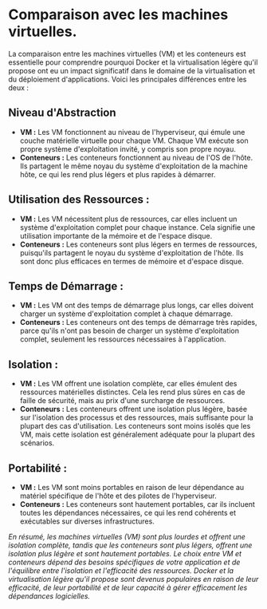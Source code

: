 # Comparaison avec les machines virtuelles.

La comparaison entre les machines virtuelles (VM) et les conteneurs est essentielle pour comprendre pourquoi Docker et la virtualisation légère qu'il propose ont eu un impact significatif dans le domaine de la virtualisation et du déploiement d'applications. Voici les principales différences entre les deux :

## Niveau d'Abstraction
- **VM :** Les VM fonctionnent au niveau de l'hyperviseur, qui émule une couche matérielle virtuelle pour chaque VM. Chaque VM exécute son propre système d'exploitation invité, y compris son propre noyau.
- **Conteneurs :** Les conteneurs fonctionnent au niveau de l'OS de l'hôte. Ils partagent le même noyau du système d'exploitation de la machine hôte, ce qui les rend plus légers et plus rapides à démarrer.
## Utilisation des Ressources :
- **VM :** Les VM nécessitent plus de ressources, car elles incluent un système d'exploitation complet pour chaque instance. Cela signifie une utilisation importante de la mémoire et de l'espace disque.
- **Conteneurs :** Les conteneurs sont plus légers en termes de ressources, puisqu'ils partagent le noyau du système d'exploitation de l'hôte. Ils sont donc plus efficaces en termes de mémoire et d'espace disque.
## Temps de Démarrage :
- **VM :** Les VM ont des temps de démarrage plus longs, car elles doivent charger un système d'exploitation complet à chaque démarrage.
- **Conteneurs :** Les conteneurs ont des temps de démarrage très rapides, parce qu'ils n'ont pas besoin de charger un système d'exploitation complet, seulement les ressources nécessaires à l'application.
## Isolation :
- **VM :** Les VM offrent une isolation complète, car elles émulent des ressources matérielles distinctes. Cela les rend plus sûres en cas de faille de sécurité, mais au prix d'une surcharge de ressources.
- **Conteneurs :** Les conteneurs offrent une isolation plus légère, basée sur l'isolation des processus et des ressources, mais suffisante pour la plupart des cas d'utilisation. Les conteneurs sont moins isolés que les VM, mais cette isolation est généralement adéquate pour la plupart des scénarios.
## Portabilité :
- **VM :** Les VM sont moins portables en raison de leur dépendance au matériel spécifique de l'hôte et des pilotes de l'hyperviseur.
- **Conteneurs :** Les conteneurs sont hautement portables, car ils incluent toutes les dépendances nécessaires, ce qui les rend cohérents et exécutables sur diverses infrastructures.

*En résumé, les machines virtuelles (VM) sont plus lourdes et offrent une isolation complète, tandis que les conteneurs sont plus légers, offrent une isolation plus légère et sont hautement portables. Le choix entre VM et conteneurs dépend des besoins spécifiques de votre application et de l'équilibre entre l'isolation et l'efficacité des ressources. Docker et la virtualisation légère qu'il propose sont devenus populaires en raison de leur efficacité, de leur portabilité et de leur capacité à gérer efficacement les dépendances logicielles.*